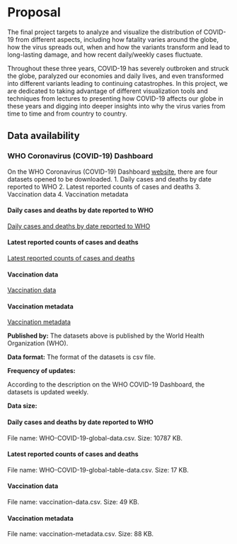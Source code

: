 # Proposal
The final project targets to analyze and visualize the distribution of COVID-19 from different aspects, including how fatality varies around the globe, how the virus spreads out, when and how the variants transform and lead to long-lasting damage, and how recent daily/weekly cases fluctuate. 

Throughout these three years, COVID-19 has severely outbroken and struck the globe, paralyzed our economies and daily lives, and even transformed into different variants leading to continuing catastrophes. In this project, we are dedicated to taking advantage of different visualization tools and techniques from lectures to presenting how COVID-19 affects our globe in these years and digging into deeper insights into why the virus varies from time to time and from country to country.

## Data availability
### WHO Coronavirus (COVID-19) Dashboard
On the WHO Coronavirus (COVID-19) Dashboard [website](https://covid19.who.int/data), there are four datasets opened to be downloaded.
1. Daily cases and deaths by date reported to WHO
2. Latest reported counts of cases and deaths
3. Vaccination data
4. Vaccination metadata

#### Daily cases and deaths by date reported to WHO
[Daily cases and deaths by date reported to WHO](https://covid19.who.int/WHO-COVID-19-global-data.csv)

#### Latest reported counts of cases and deaths
[Latest reported counts of cases and deaths](https://covid19.who.int/WHO-COVID-19-global-table-data.csv)

#### Vaccination data
[Vaccination data](https://covid19.who.int/who-data/vaccination-data.csv)

#### Vaccination metadata
[Vaccination metadata](https://covid19.who.int/who-data/vaccination-metadata.csv)

**Published by:** 
The datasets above is published by the World Health Organization (WHO).

**Data format:** 
The format of the datasets is csv file.

**Frequency of updates: **

According to the description on the WHO COVID-19 Dashboard, the datasets is updated weekly. 

**Data size: **

#### Daily cases and deaths by date reported to WHO
File name: WHO-COVID-19-global-data.csv. Size: 10787 KB.

#### Latest reported counts of cases and deaths
File name: WHO-COVID-19-global-table-data.csv. Size: 17 KB.

#### Vaccination data
File name: vaccination-data.csv. Size: 49 KB.

#### Vaccination metadata
File name: vaccination-metadata.csv. Size: 88 KB.
